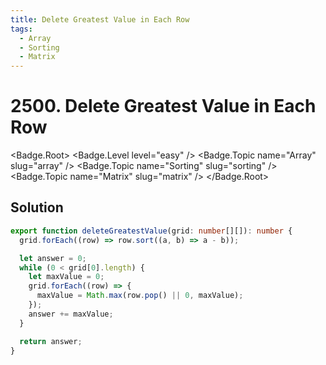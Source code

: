 ```yaml
---
title: Delete Greatest Value in Each Row
tags:
  - Array
  - Sorting
  - Matrix
---
```


# 2500. Delete Greatest Value in Each Row

<Badge.Root>
  <Badge.Level level="easy" />
  <Badge.Topic name="Array" slug="array" />
  <Badge.Topic name="Sorting" slug="sorting" />
  <Badge.Topic name="Matrix" slug="matrix" />
</Badge.Root>

## Solution

```typescript filename="solution.ts" copy
export function deleteGreatestValue(grid: number[][]): number {
  grid.forEach((row) => row.sort((a, b) => a - b));

  let answer = 0;
  while (0 < grid[0].length) {
    let maxValue = 0;
    grid.forEach((row) => {
      maxValue = Math.max(row.pop() || 0, maxValue);
    });
    answer += maxValue;
  }

  return answer;
}
```

<ProblemLink
  codingSite="leetcode"
  href="https://leetcode.com/problems/delete-greatest-value-in-each-row"
  title="Delete Greatest Value in Each Row"
/>
